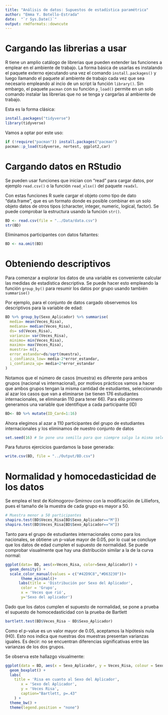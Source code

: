 ```yaml
---
title: "Análisis de datos: Supuestos de estadística paramétrica"
author: "Emma Y. Botello-Estrada"
date:  "`r Sys.Date()`"
output: rmdformats::downcute
---
```


# Cargando las librerias a usar
R tiene un amplio catálogo de librerias que pueden extender las funciones a emplear en el ambiente de trabajo. La forma básica de usarlas es instalando el paquete externo ejecutando una vez el comando ```install.packages()``` y luego llamando el paquete al ambiente de trabajo cada vez que sea necesario empleando al incio de un script la función ```library()```. Sin embargo, el paquete ```pacman``` con su función ```p_load()``` permite en un solo comando instalar las librerías que no se tenga y cargarlas al ambiente de trabajo. 

Esta es la forma clásica:
```r
install.packages("tidyverse")
library(tidyverse)
```

Vamos a optar por este uso: 
```r
if (!require("pacman")) install.packages("pacman")
pacman::p_load(tidyverse, nortest, ggplot2,car)
```

# Cargando datos en RStudio
Se pueden usar funciones que inician con "read" para cargar datos, por ejemplo ```read.csv()``` o la función ```read_xlsx()``` del paquete ```readxl```.  

Con estas funciones R suele cargar el objeto como tipo de dato "data.frame", que es un formato donde es posible combinar en un solo objeto datos de otros tipos (character, integer, numeric, logical, factor). Se puede comprobar la estructura usando la función ```str()```.

```r
BD <- read.csv(file = "../Data/data.csv")
str(BD)
```

Eliminamos participantes con datos faltantes: 
```r
BD <- na.omit(BD)
```


# Obteniendo descriptivos

Para comenzar a explorar los datos de una variable es conveniente calcular las medidas de estadística descriptiva. Se puede hacer esto empleando la función ```group_by()``` para resumir los datos por grupo usando también ```summarise()```

Por ejemplo, para el conjunto de datos cargado observemos los descriptivos para la variable de edad:


```r
BD %>% group_by(Sexo_Aplicador) %>% summarise(
  media= mean(Veces_Risa),
  mediana= median(Veces_Risa),
  ds= sd(Veces_Risa),
  varianza= var(Veces_Risa),
  minimo= min(Veces_Risa),
  maximo= max(Veces_Risa),
  muestra= n(),
  error_estandar=ds/sqrt(muestra),
  i_confianza_low= media-2*error_estandar,
  i_confianza_up= media+2*error_estandar
)
```

Notamos que el número de casos (muestra) es diferente para ambos grupos (nacional vs internacional), por motivos prácticos vamos a hacer que ambos grupos tengan la misma cantidad de estudiantes, seleccionando al azar los casos que van a eliminarse (se tienen 176 estudiantes internacionales, se eliminarán 110 para tener 66). Para ello primero generamos una variable que identifique a cada participante (ID)

```r
BD<- BD %>% mutate(ID_Card=1:16)
```

Ahora elegimos al azar a 110 participantes del grupo de estudiantes internacionales y los eliminamos de nuestro conjunto de datos

```r
set.seed(16) # Se pone una semilla para que siempre salga la misma selección a pesar de que se hace al azar
```

Para futuros ejercicios guardamos la base generada:
```r
write.csv(BD, file = "../Output/BD.csv")
```


# Normalidad y homocedasticidad de los datos

Se emplea el test de Kolmogorov-Smirnov con la modificación de Lilliefors, pues el tamaño de la muestra de cada grupo es mayor a 50.  

```r
# Muestra menor a 50 participantes
shapiro.test(BD$Veces_Risa[BD$Sexo_Aplicador=="M"]) 
shapiro.test(BD$Veces_Risa[BD$Sexo_Aplicador=="H"]) 
```
Tanto para el grupo de estudiantes internacionales como para los nacionales, se obtiene un p-value mayor de 0.05, por lo cual se concluye que los datos de edad cumplen el supuesto de normalidad. Se puede comprobar visualmente que hay una distribución similar a la de la curva normal:

```r
ggplot(data= BD, aes(x=Veces_Risa, color=Sexo_Aplicador)) +
  geom_density() +
  scale_color_manual(values = c("#42D9C8","#D63230"))+
       theme_minimal()+
      labs(title = 'Distribución por Sexo del Aplicador',
       color = 'Grupo',
       x = 'Veces que rió', 
       y='Sexo del aplicador')

```

Dado que los datos cumplen el supuesto de normalidad, se pone a prueba el supuesto de homocedasticidad con la prueba de Bartlett 

```r
bartlett.test(BD$Veces_Risa ~ BD$Sexo_Aplicador)
```
Como el p-value es un valor mayor de 0.05, aceptamos la hipótesis nula (H0). Esto nos indica que nuestras dos muestras presentan varianzas iguales. Es decir: no se encuentran diferencias significativas entre las varianzas de los dos grupos.    

Se observa este hallazgo visualmente:
```r
ggplot(data = BD, aes(x = Sexo_Aplicador, y = Veces_Risa, colour = Sexo_Aplicador)) +
  geom_boxplot() +
  labs(
    title = 'Risa en cuanto al Sexo del Aplicador',
       x = 'Sexo del Aplicador',
       y = 'Veces Risa',
       caption="Bartlett, p=.43"
    ) +
  theme_bw() +
  theme(legend.position = "none")
```